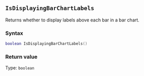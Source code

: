 ::: {.minipage data-latex="{\textwidth}"}
## `IsDisplayingBarChartLabels`

Returns whether to display labels above each bar in a bar chart\index{graphs!bar charts}.

### Syntax {-}

``` .lua
boolean IsDisplayingBarChartLabels()
```

### Return value {-}

Type: `boolean`
:::
